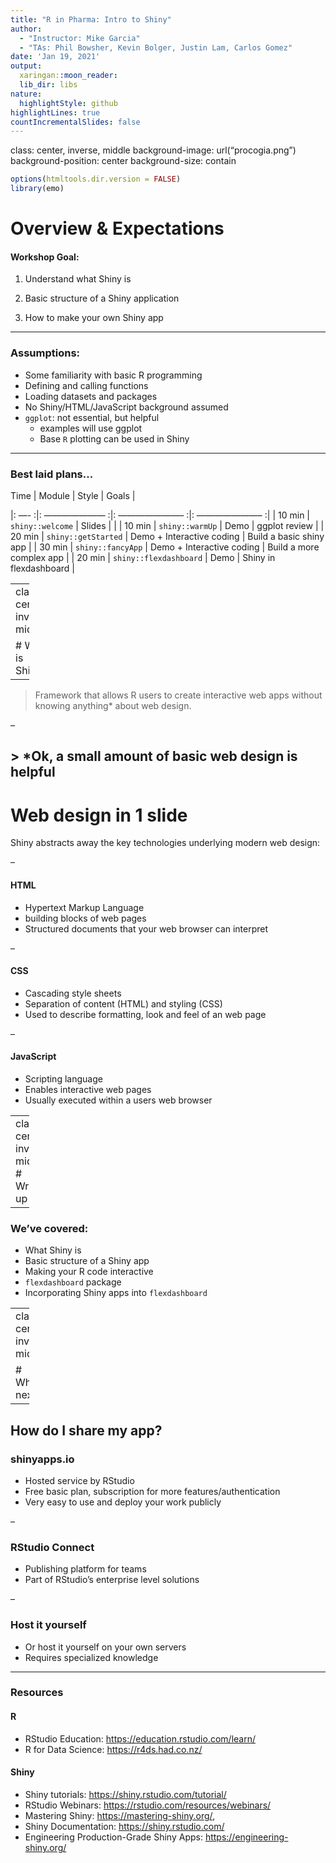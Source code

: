 ```yaml
---
title: "R in Pharma: Intro to Shiny"
author: 
  - "Instructor: Mike Garcia"
  - "TAs: Phil Bowsher, Kevin Bolger, Justin Lam, Carlos Gomez"
date: 'Jan 19, 2021'
output:
  xaringan::moon_reader:
  lib_dir: libs
nature:
  highlightStyle: github
highlightLines: true
countIncrementalSlides: false
---
```

class: center, inverse, middle
background-image: url("procogia.png")
background-position: center
background-size: contain

```r
options(htmltools.dir.version = FALSE)
library(emo)
```


# Overview & Expectations
  
#### Workshop Goal: 
  
1. Understand what Shiny is

2. Basic structure of a Shiny application

3. How to make your own Shiny app 

---
  
### Assumptions: 
  
- Some familiarity with basic R programming
- Defining and calling functions
- Loading datasets and packages
- No Shiny/HTML/JavaScript background assumed
- `ggplot`: not essential, but helpful
  - examples will use ggplot
  - Base `R` plotting can be used in Shiny

---
  
### Best laid plans...
  
| Time   | Module                   |   Style                  |   Goals                   | 
|: ---- :|: --------------------- :|: ----------------------- :|: ----------------------- :|
| 10 min | `shiny::welcome`        | Slides                    |                           | 
| 10 min | `shiny::warmUp`         | Demo                      | ggplot review             |
| 20 min | `shiny::getStarted`     | Demo + Interactive coding | Build a basic shiny app   | 
| 30 min | `shiny::fancyApp`       | Demo + Interactive coding | Build a more complex app  | 
| 20 min | `shiny::flexdashboard`  | Demo                      | Shiny in flexdashboard    | 
  
  
---
class: center, inverse, middle

# What is Shiny?

--

> Framework that allows R users to create interactive web apps without knowing anything* about web design. 

--

> *Ok, a small amount of basic web design is helpful
---
# Web design in 1 slide

Shiny abstracts away the key technologies underlying modern web design:

--

#### HTML

- Hypertext Markup Language
- building blocks of web pages
- Structured documents that your web browser can interpret

--

#### CSS

- Cascading style sheets
- Separation of content (HTML) and styling (CSS)
- Used to describe formatting, look and feel of an web page

--

#### JavaScript

- Scripting language 
- Enables interactive web pages
- Usually executed within a users web browser


---
class: center, inverse, middle
# Wrap-up

---

### We've covered:

- What Shiny is
- Basic structure of a Shiny app
- Making your R code interactive
- `flexdashboard` package
- Incorporating Shiny apps into `flexdashboard`


---
class: center, inverse, middle

# What's next?


---

## How do I share my app?

### shinyapps.io

- Hosted service by RStudio
- Free basic plan, subscription for more features/authentication
- Very easy to use and deploy your work publicly 

--

### RStudio Connect

- Publishing platform for teams
- Part of RStudio's enterprise level solutions

--

### Host it yourself

- Or host it yourself on your own servers
- Requires specialized knowledge

---
### Resources


#### R

- RStudio Education: [https://education.rstudio.com/learn/](https://education.rstudio.com/learn/)
- R for Data Science: [https://r4ds.had.co.nz/](https://r4ds.had.co.nz/)
 
#### Shiny 

- Shiny tutorials: [https://shiny.rstudio.com/tutorial/](https://shiny.rstudio.com/tutorial/)
- RStudio Webinars: [https://rstudio.com/resources/webinars/](https://rstudio.com/resources/webinars/) 
- Mastering Shiny: [https://mastering-shiny.org/](https://mastering-shiny.org/), 
- Shiny Documentation: [https://shiny.rstudio.com/](https://shiny.rstudio.com/)
- Engineering Production-Grade Shiny Apps: [https://engineering-shiny.org/](https://engineering-shiny.org/)
